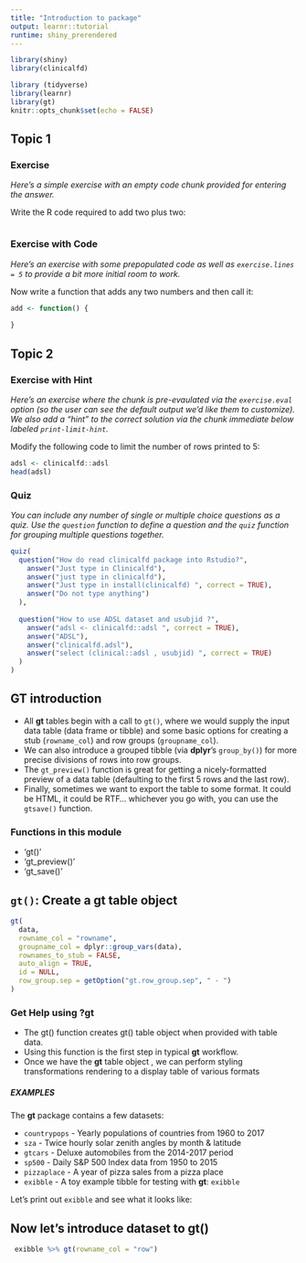 ```yaml
---
title: "Introduction to package"
output: learnr::tutorial
runtime: shiny_prerendered
---
```


```r
library(shiny)
library(clinicalfd)

library (tidyverse)
library(learnr)
library(gt)
knitr::opts_chunk$set(echo = FALSE)
```
## Topic 1

### Exercise 

*Here's a simple exercise with an empty code chunk provided for entering the answer.*

Write the R code required to add two plus two:

```r

```

### Exercise with Code

*Here's an exercise with some prepopulated code as well as `exercise.lines = 5` to provide a bit more initial room to work.*

Now write a function that adds any two numbers and then call it:

```r
add <- function() {
  
}
```

## Topic 2

### Exercise with Hint

*Here's an exercise where the chunk is pre-evaulated via the `exercise.eval` option (so the user can see the default output we'd like them to customize). We also add a "hint" to the correct solution via the chunk immediate below labeled `print-limit-hint`.*

Modify the following code to limit the number of rows printed to 5:

```r
adsl <- clinicalfd::adsl
head(adsl)
```

 

### Quiz

*You can include any number of single or multiple choice questions as a quiz. Use the `question` function to define a question and the `quiz` function for grouping multiple questions together.*

```r
quiz(
  question("How do read clinicalfd package into Rstudio?",
    answer("Just type in Clinicalfd"),
    answer("just type in clinicalfd"),
    answer("Just type in install(clinicalfd) ", correct = TRUE),
    answer("Do not type anything")
  ),
  
  question("How to use ADSL dataset and usubjid ?",
    answer("adsl <- clinicalfd::adsl ", correct = TRUE),
    answer("ADSL"),
    answer("clinicalfd.adsl"),
    answer("select (clinical::adsl , usubjid) ", correct = TRUE)
  )
)
```

## GT introduction

- All **gt** tables begin with a call to `gt()`, where we would supply     the input data table (data frame or tibble) and some basic options for   creating a stub (`rowname_col`) and row groups (`groupname_col`).
- We can also introduce a grouped tibble (via **dplyr**’s `group_by()`)    for more precise divisions of rows into row groups. 
- The `gt_preview()` function is great for getting a nicely-formatted preview of a data table (defaulting to the first 5 rows and the last row).
- Finally, sometimes we want to export the table to some format. It could be HTML, it could be RTF... whichever you go with, you can use the `gtsave()` function.

### Functions in this module 
- 'gt()'
- 'gt_preview()'
- 'gt_save()'
 
 
## `gt()`: Create a **gt** table object

``` r
gt(
  data,
  rowname_col = "rowname",
  groupname_col = dplyr::group_vars(data),
  rownames_to_stub = FALSE,
  auto_align = TRUE,
  id = NULL,
  row_group.sep = getOption("gt.row_group.sep", " - ")
)
```
### Get Help using ?gt

- The gt() function creates gt() table object when provided with table data.
- Using this function is the first step in typical **gt** workflow. 
- Once we have the **gt** table object , we can perform styling transformations rendering to a display table of various formats

##### EXAMPLES

The **gt** package contains a few datasets:

- `countrypops` - Yearly populations of countries from 1960 to 2017
- `sza` - Twice hourly solar zenith angles by month & latitude
- `gtcars` - Deluxe automobiles from the 2014-2017 period
- `sp500` - Daily S&P 500 Index data from 1950 to 2015
- `pizzaplace` - A year of pizza sales from a pizza place
- `exibble` - A toy example tibble for testing with **gt**: `exibble`

Let's print out `exibble` and see what it looks like:

## Now let's introduce dataset to gt()

```r
 exibble %>% gt(rowname_col = "row")
```



